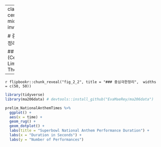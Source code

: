 
---
class: center, middle, inverse

# 중심극한정리

## CLT (Central Limit Theorem)


---


`r flipbookr::chunk_reveal("fig_2_2", title = "### 중심극한정리",  widths = c(50, 50))`


```r
library(tidyverse)
library(ma206data) # devtools::install_github("EvaMaeRey/ma206data")

prelim_NationalAnthemTimes %>% 
  ggplot() + 
  aes(x = time) + 
  geom_rug() + 
  geom_dotplot() + 
  labs(title = "Superbowl National Anthem Performance Duration") +
  labs(x = "Duration in Seconds") + 
  labs(y = "Number of Performances")
```

